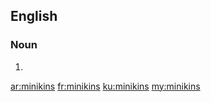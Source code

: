 ==English==

===Noun===
{{head|en}}

# {{plural of|minikin}}

[[ar:minikins]]
[[fr:minikins]]
[[ku:minikins]]
[[my:minikins]]